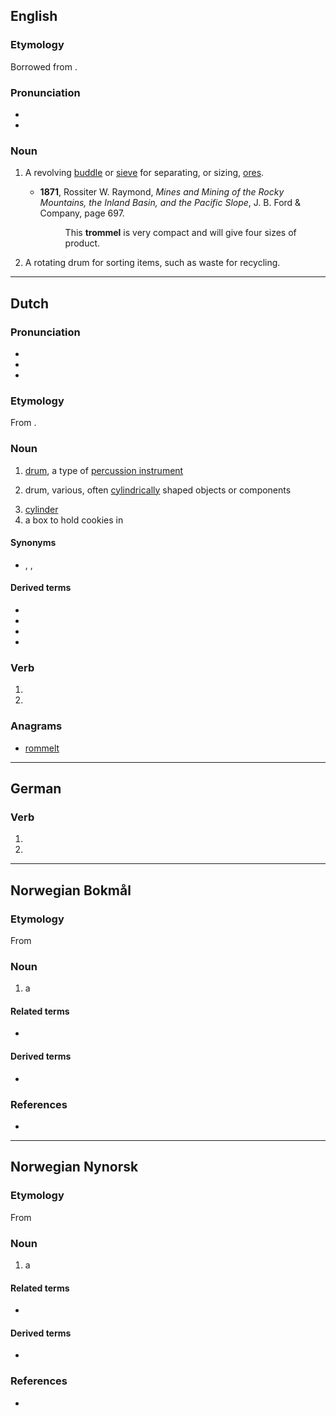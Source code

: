 {{also|Trommel}}
==English==

===Etymology===
Borrowed from {{bor|en|de|Trommel||drum|notext=1}}.

===Pronunciation===
* {{IPA|ˈtɹɒməl|lang=en}}
* {{rhymes|ɒməl|lang=en}}

===Noun===
{{en-noun}}

# {{lb|en|mining}} A revolving [[buddle]] or [[sieve]] for separating, or sizing, [[ore]]s.
#* '''1871''', Rossiter W. Raymond, ''Mines and Mining of the Rocky Mountains, the Inland Basin, and the Pacific Slope'', J. B. Ford & Company, page 697.
#*: This '''trommel''' is very compact and will give four sizes of product.
# A rotating drum for sorting items, such as waste for recycling.

{{Webster 1913}}

----

==Dutch==

===Pronunciation===
* {{IPA|lang=nl|/ˈtrɔ.məl/}}
* {{audio|Nl-trommel.ogg|Audio|lang=nl}}
* {{hyphenation|trom|mel|lang=nl}}

===Etymology===
From {{inh|nl|dum|trommel}}. {{etystub|nl}}

===Noun===
{{nl-noun|f|g2=m|-s|trommeltje}}

# {{lb|nl|musical instruments}} [[drum]], a type of [[percussion instrument]]
# {{lb|nl|technology}} drum, various, often [[cylindrical]]ly shaped objects or components
# [[cylinder]] {{gloss|of a revolver}}
# a box to hold cookies in

====Synonyms====
* {{sense|music instrument}} {{l|nl|drum}}, {{l|nl|trom}}, {{l|nl|bong}}

====Derived terms====
* {{l|nl|koektrommel}}
* {{l|nl|trommelrem}}
* {{l|nl|trommelstok}}
* {{l|nl|trommelvlies}}

===Verb===
{{nl-verb-form}}

# {{nl-verb form of|p=1|n=sg|t=pres|m=ind|trommelen}}
# {{nl-verb form of|m=imp|trommelen}}

===Anagrams===
* [[rommelt#Dutch|rommelt]]

----

==German==

===Verb===
{{head|de|verb form}}

# {{de-verb form of|trommeln|1|s|g}}
# {{de-verb form of|trommeln|i|s}}

----
==Norwegian Bokmål==
{{wikipedia|lang=nb}}

===Etymology===
From {{der|nb|de|Trommel}}

===Noun===
{{nb-noun-m1||troml}}

# a {{l|en|drum}} {{q|e.g. brake drum, cable drum, rotating cylinder}}

====Related terms====
* {{l|nb|tromme}}

====Derived terms====
* {{l|nb|tørketrommel}}

===References===
* {{R:The Bokmål Dictionary}}

----
==Norwegian Nynorsk==

===Etymology===
From {{der|nn|de|Trommel}}

===Noun===
{{nn-noun-m1||troml}}

# a {{l|en|drum}} {{q|e.g. brake drum, cable drum, rotating cylinder}}

====Related terms====
* {{l|nn|tromme}}

====Derived terms====
* {{l|nn|tørketrommel}}

===References===
* {{R:The Nynorsk Dictionary}}